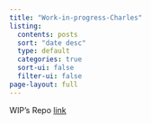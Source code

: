 ```yaml
---
title: "Work-in-progress-Charles"
listing:
  contents: posts
  sort: "date desc"
  type: default
  categories: true
  sort-ui: false
  filter-ui: false
page-layout: full
---
```


WIP's Repo [link](https://github.com/hakyimlab/Work-in-progress-Charles)